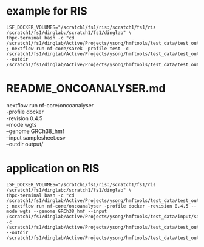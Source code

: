 
# example for RIS
```
LSF_DOCKER_VOLUMES="/scratch1/fs1/ris:/scratch1/fs1/ris /scratch1/fs1/dinglab:/scratch1/fs1/dinglab" \
thpc-terminal bash -c "cd /scratch1/fs1/dinglab/Active/Projects/ysong/hmftools/test_data/test_output ; nextflow run nf-core/sarek -profile test -c /scratch1/fs1/dinglab/Active/Projects/ysong/hmftools/test_data/test_output/rnaseq.config --outdir /scratch1/fs1/dinglab/Active/Projects/ysong/hmftools/test_data/test_output"
```

# README_ONCOANALYSER.md
nextflow run nf-core/oncoanalyser \
  -profile docker \
  -revision 0.4.5 \
  --mode wgts \
  --genome GRCh38_hmf \
  --input samplesheet.csv \
  --outdir output/

# application on RIS
```
LSF_DOCKER_VOLUMES="/scratch1/fs1/ris:/scratch1/fs1/ris /scratch1/fs1/dinglab:/scratch1/fs1/dinglab" \
thpc-terminal bash -c "cd /scratch1/fs1/dinglab/Active/Projects/ysong/hmftools/test_data/test_output ; nextflow run nf-core/oncoanalyser -profile docker -revision 0.4.5 --mode wgts --genome GRCh38_hmf --input /scratch1/fs1/dinglab/Active/Projects/ysong/hmftools/test_data/input/sample_sheet.csv -c /scratch1/fs1/dinglab/Active/Projects/ysong/hmftools/test_data/test_output/ONCOANALYSER.config --outdir /scratch1/fs1/dinglab/Active/Projects/ysong/hmftools/test_data/test_output"
```

